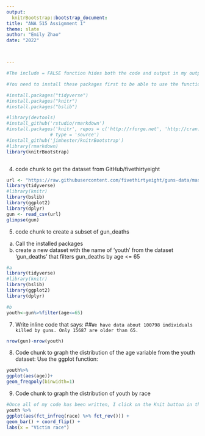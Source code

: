 ---
output:
  knitrBootstrap::bootstrap_document:
title: "ANA 515 Assignment 1"
theme: slate
author: "Emily Zhao"
date: "2022"



---

```{r setup, include = TRUE}
#The include = FALSE function hides both the code and output in my output document

#You need to install these packages first to be able to use the functions within them. You can install them from the Tools tab or write a new code chunk: install.packages("package_name"). 

#install.packages("tidyverse")
#install.packages("knitr")
#install.packages("bslib")

#library(devtools)
#install_github('rstudio/rmarkdown')
#install.packages('knitr', repos = c('http://rforge.net', 'http://cran.rstudio.org'),
                # type = 'source')
#install_github('jimhester/knitrBootstrap')
#library(rmarkdown)
library(knitrBootstrap)



```

4.	code chunk to get the dataset from GitHub/fivethirtyeight

```{r, include = FALSE}
url <- "https://raw.githubusercontent.com/fivethirtyeight/guns-data/master/full_data.csv"
library(tidyverse)
#library(knitr)
library(bslib)
library(ggplot2)
library(dplyr)
gun <- read_csv(url)
glimpse(gun)

```

5.	code chunk to create a subset of gun_deaths
a.	Call the installed packages
b.	create a new dataset with the name of ‘youth’ from the dataset ‘gun_deaths’ that filters gun_deaths by 
age <= 65


``` {r, echo = FALSE}
#a
library(tidyverse)
#library(knitr)
library(bslib)
library(ggplot2)
library(dplyr)

#b
youth<-gun%>%filter(age<=65)


```
7.	Write inline code that says:
##`We have data about 100798 individuals killed by guns. Only 15687 are older than 65.` 

```{r, echo = FALSE}
nrow(gun)-nrow(youth)

```

8.	Code chunk to graph the distribution of the age variable from the youth dataset:
Use the ggplot function:
```{r, echo = FALSE}
youth%>%
ggplot(aes(age))+
geom_freqpoly(binwidth=1)

```
9.	Code chunk to graph the distribution of youth by race
```{r, echo = FALSE}
#Once all of my code has been written, I click on the Knit button in the tool bar above to produce my document.
youth %>% 
ggplot(aes(fct_infreq(race) %>% fct_rev())) + 
geom_bar() + coord_flip() + 
labs(x = "Victim race") 


```
